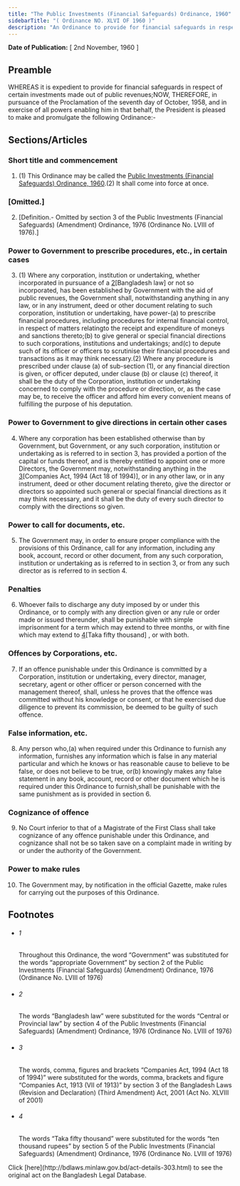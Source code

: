 ```yaml
---
title: "The Public Investments (Financial Safeguards) Ordinance, 1960"
sidebarTitle: "( Ordinance NO. XLVI OF 1960 )"
description: "An Ordinance to provide for financial safeguards in respect of certain investments made out of public revenues.1♣"
---
```


**Date of Publication:** [ 2nd November, 1960 ]

## Preamble

WHEREAS it is expedient to provide for financial safeguards in respect of certain investments made out of public revenues;NOW, THEREFORE, in pursuance of the Proclamation of the seventh day of October, 1958, and in exercise of all powers enabling him in that behalf, the President is pleased to make and promulgate the following Ordinance:-

## Sections/Articles

### Short title and commencement

1. (1) This Ordinance may be called the [Public Investments (Financial Safeguards) Ordinance, 1960](/act-303.html "Public Investments (Financial Safeguards) Ordinance, 1960").(2) It shall come into force at once.

### [Omitted.]

2. [Definition.- Omitted by section 3 of the Public Investments (Financial Safeguards) (Amendment) Ordinance, 1976 (Ordinance No. LVIII of 1976).]

### Power to Government to prescribe procedures, etc., in certain cases

3. (1) Where any corporation, institution or undertaking, whether incorporated in pursuance of a [2](1)[Bangladesh law] or not so incorporated, has been established by Government with the aid of public revenues, the Government shall, notwithstanding anything in any law, or in any instrument, deed or other document relating to such corporation, institution or undertaking, have power-(a) to prescribe financial procedures, including procedures for internal financial control, in respect of matters relatingto the receipt and expenditure of moneys and sanctions thereto;(b) to give general or special financial directions to such corporations, institutions and undertakings; and(c) to depute such of its officer or officers to scrutinise their financial procedures and transactions as it may think necessary.(2) Where any procedure is prescribed under clause (a) of sub-section (1), or any financial direction is given, or officer deputed, under clause (b) or clause (c) thereof, it shall be the duty of the Corporation, institution or undertaking concerned to comply with the procedure or direction, or, as the case may be, to receive the officer and afford him every convenient means of fulfilling the purpose of his deputation.

### Power to Government to give directions in certain other cases

4. Where any corporation has been established otherwise than by Government, but Government, or any such corporation, institution or undertaking as is referred to in section 3, has provided a portion of the capital or funds thereof, and is thereby entitled to appoint one or more Directors, the Government may, notwithstanding anything in the [3](1)[Companies Act, 1994 (Act 18 of 1994)], or in any other law, or in any instrument, deed or other document relating thereto, give the director or directors so appointed such general or special financial directions as it may think necessary, and it shall be the duty of every such director to comply with the directions so given.

### Power to call for documents, etc.

5. The Government may, in order to ensure proper compliance with the provisions of this Ordinance, call for any information, including any book, account, record or other document, from any such corporation, institution or undertaking as is referred to in section 3, or from any such director as is referred to in section 4.

### Penalties

6. Whoever fails to discharge any duty imposed by or under this Ordinance, or to comply with any direction given or any rule or order made or issued thereunder, shall be punishable with simple imprisonment for a term which may extend to three months, or with fine which may extend to [4](1)[Taka fifty thousand] , or with both.

### Offences by Corporations, etc.

7. If an offence punishable under this Ordinance is committed by a Corporation, institution or undertaking, every director, manager, secretary, agent or other officer or person concerned with the management thereof, shall, unless he proves that the offence was committed without his knowledge or consent, or that he exercised due diligence to prevent its commission, be deemed to be guilty of such offence.

### False information, etc.

8. Any person who,(a) when required under this Ordinance to furnish any information, furnishes any information which is false in any material particular and which he knows or has reasonable cause to believe to be false, or does not believe to be true, or(b) knowingly makes any false statement in any book, account, record or other document which he is required under this Ordinance to furnish,shall be punishable with the same punishment as is provided in section 6.

### Cognizance of offence

9. No Court inferior to that of a Magistrate of the First Class shall take cognizance of any offence punishable under this Ordinance, and cognizance shall not be so taken save on a complaint made in writing by or under the authority of the Government.

### Power to make rules

10. The Government may, by notification in the official Gazette, make rules for carrying out the purposes of this Ordinance.

## Footnotes

- ###### 1

  Throughout this Ordinance, the word “Government” was substituted for the words “appropriate Government” by section 2 of the Public Investments (Financial Safeguards) (Amendment) Ordinance, 1976 (Ordinance No. LVIII of 1976)

- ###### 2

  The words “Bangladesh law” were substituted for the words “Central or Provincial law” by section 4 of the Public Investments (Financial Safeguards) (Amendment) Ordinance, 1976 (Ordinance No. LVIII of 1976)

- ###### 3

  The words, comma, figures and brackets “Companies Act, 1994 (Act 18 of 1994)” were substituted for the words, comma, brackets and figure “Companies Act, 1913 (VII of 1913)” by section 3 of the Bangladesh Laws (Revision and Declaration) (Third Amendment) Act, 2001 (Act No. XLVIII of 2001)

- ###### 4

  The words “Taka fifty thousand” were substituted for the words “ten thousand rupees” by section 5 of the Public Investments (Financial Safeguards) (Amendment) Ordinance, 1976 (Ordinance No. LVIII of 1976)

<Note>
  Click [here](http://bdlaws.minlaw.gov.bd/act-details-303.html) to see the original act on the Bangladesh Legal Database.
</Note>
